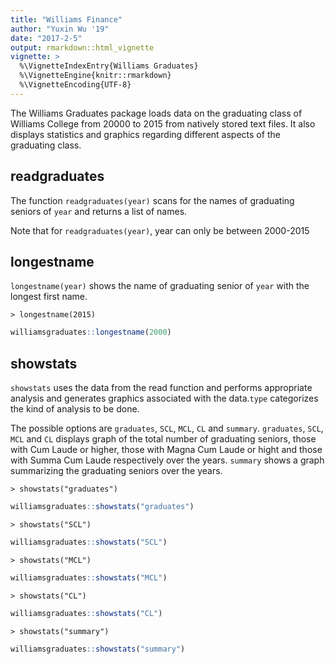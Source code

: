---
title: "Williams Finance"
author: "Yuxin Wu '19"
date: "2017-2-5"
output: rmarkdown::html_vignette
vignette: >
  %\VignetteIndexEntry{Williams Graduates}
  %\VignetteEngine{knitr::rmarkdown}
  %\VignetteEncoding{UTF-8}
---

  The Williams Graduates package loads data on the graduating class of Williams College from 20000 to 2015 from natively stored text files. It also displays statistics and graphics regarding different aspects of the graduating class.

## readgraduates

The function `readgraduates(year)` scans for the names of graduating seniors of `year` and returns a list of names.

Note that for `readgraduates(year)`, year can only be between 2000-2015

## longestname

`longestname(year)` shows the name of graduating senior of `year` with the longest first name.

`> longestname(2015)`

```{r, echo=FALSE, fig.height=5, fig.width=8}

williamsgraduates::longestname(2000)
```

## showstats

`showstats` uses the data from the read function and performs appropriate analysis and generates graphics associated with the data.`type` categorizes the kind of analysis to be done.

The possible options are `graduates`, `SCL`, `MCL`, `CL` and `summary`. `graduates`, `SCL`, `MCL` and `CL` displays graph of the total number of graduating seniors, those with Cum Laude or higher, those with Magna Cum Laude or hight and those with Summa Cum Laude respectively over the years. `summary` shows a graph summarizing the graduating seniors over the years.

`> showstats("graduates")`

```{r, echo=FALSE, fig.height=5, fig.width=8}

williamsgraduates::showstats("graduates")
```

`> showstats("SCL")`

```{r, echo=FALSE, fig.height=5, fig.width=8}

williamsgraduates::showstats("SCL")
```

`> showstats("MCL")`

```{r, echo=FALSE, fig.height=5, fig.width=8}

williamsgraduates::showstats("MCL")
```

`> showstats("CL")`

```{r, echo=FALSE, fig.height=5, fig.width=8}

williamsgraduates::showstats("CL")
```

`> showstats("summary")`

```{r, echo=FALSE, fig.height=5, fig.width=8}

williamsgraduates::showstats("summary")
```
